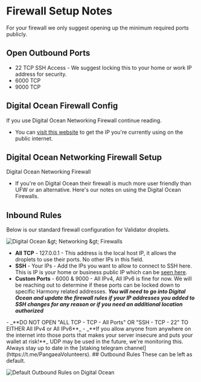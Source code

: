 
# Firewall Setup Notes
For your firewall we only suggest opening up the minimum required ports publicly.  

## Open Outbound Ports
- 22 TCP SSH Access - We suggest locking this to your home or work IP address for security.
- 6000 TCP  
- 9000 TCP

## Digital Ocean Firewall Config
If you use Digital Ocean Networking Firewall continue reading.

- You can [visit this website](https://www.whatismyip.com/) to get the IP you're currently using on the public internet.

## Digital Ocean Networking Firewall Setup
Digital Ocean Networking Firewall

- If you're on Digital Ocean their firewall is much more user friendly than UFW or an alternative. Here's our notes on using the Digital Ocean Firewalls.

## Inbound Rules
Below is our standard firewall configuration for Validator droplets.

![Digital Ocean &amp;gt; Networking &amp;gt; Firewalls](/image_11.png)

- **All TCP** - 127.0.0.1 - This address is the local host IP, it allows the droplets to use their ports. No other IPs in this field.
- **SSH** - Your IPs - Add the IPs you want to allow to connect to SSH here. This is IP is your home or business public IP which can be [seen here](https://whatismyip.com).
- **Custom Ports** - 6000 & 9000 - All IPv4, All IPv6 is fine for now. We will be reaching out to determine if these ports can be locked down to specific Harmony related addresses.
_**You will need to go into Digital Ocean and update the firewall rules if your IP addresses you added to SSH changes for any reason or if you need an additional location authorized**_
<Callout type="error" emoji="️🚫">
- _**DO NOT OPEN "ALL TCP - TCP - All Ports" OR "SSH - TCP - 22" TO EITHER All IPv4 or All IPv6**_ 
- _**If you allow anyone from anywhere on the internet into those ports that makes your server insecure and puts your wallet at risk!**_
</Callout>
UDP may be used in the future, we're monitoring this. Always stay up to date in the [staking telegram channel](https://t.me/PangaeaVolunteers).
## Outbound Rules
These can be left as default.

![Default Outbound Rules on Digital Ocean](/image_19.png)
